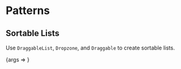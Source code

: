 
<Meta title="Packages/Drag-Drop/[patterns]" component={Dropzone} />

# Patterns

## Sortable Lists

Use `DraggableList`, `Dropzone`, and `Draggable` to create sortable lists.

<Canvas>
  <Story
    name="SortableListsStory"
    args={{ columns }}
    argTypes={{
      columns: {
        control: { type: 'object' },
        table: { category: 'Story' }
      }
    }}
  >
    {args => <SortableListsStory {...args} />}
  </Story>
</Canvas>
